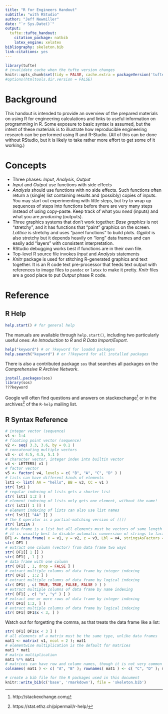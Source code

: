 ```yaml
---
title: "R for Engineers Handout"
subtitle: "with RStudio"
author: "Jeff Newmiller"
date: "`r Sys.Date()`"
output:
  tufte::tufte_handout:
    citation_package: natbib
    latex_engine: xelatex
bibliography: skeleton.bib
link-citations: yes
---
```


```r
library(tufte)
# invalidate cache when the tufte version changes
knitr::opts_chunk$set(tidy = FALSE, cache.extra = packageVersion('tufte'))
#options(htmltools.dir.version = FALSE)
```

# Background

This handout is intended to provide an overview of the prepared materials on using R for engineering calculations and links to useful information on programming in R. Some exposure to basic syntax is assumed, but the intent of these materials is to illustrate how reproducible engineering research can be performed using R and R-Studio. (All of this can be done without RStudio, but it is likely to take rather more effort to get some of it working.)

# Concepts

* Three phases: *Input*, *Analysis*, *Output*
* *Input* and *Output* use functions with side effects
* *Analysis* should use functions with no side effects. Such functions often return a (single) list containing results and (possibly) copies of inputs. You may start out experimenting with little steps, but try to wrap up sequences of steps into functions before there are very many steps instead of using copy-paste. Keep track of what you *need* (inputs) and what you are *producing* (outputs).
* Three graphics systems that don't work together: *Base graphics* is not "stretchy", and it has functions that "paint" graphics on the screen. *Lattice* is stretchy and uses "panel functions" to build plots. *Ggplot* is also stretchy but it depends heavily on "long" data frames and can easily add "layers" with consistent interpretation.
* RStudio debugging works best if functions are in their own file.
* Top-level R source file invokes *Input* and *Analysis* statements
* *Knitr* package is used for stitching R-generated graphics and text together. It is an R code text pre-processor that feeds text output with references to image files to `pandoc` or `latex` to make it pretty. *Knitr* files are a good place to put *Output* phase R code.

# Reference

## R Help

```r
help.start() # for general help
```

The manuals are available through `help.start()`, including two particularly useful ones: *An Introduction to R* and *R Data Import/Export*.

```r
help("keyword") # or ?keyword for loaded packages
help.search("keyword") # or ??keyword for all installed packages
```

There is also a contributed package `sos` that searches all packages on the *Comprehensive R Archive Network*.

```r
install.packages(sos)
library(sos)
???keyword
```

Google will often find questions and answers on stackexchange^[http://stackexchange.com] or in the archives^[https://stat.ethz.ch/pipermail/r-help/] of the `R-help` mailing list.

## R Syntax Reference

```r
# integer vector (sequence)
v1 <- 1:4
# floating point vector (sequence)
v2 <- seq( 3.3, 3.6, by = 0.1 )
# concatenating multiple vectors
v3 <- c( 4:5, 4.5, 5.1 )
# character vector, integer index into builtin vector 
v4 <- LETTERS[ v1 ]
# factor vector
v5 <- factor( v4, levels = c( "B", "A", "C", "D" ) ) 
# lists can have different kinds of elements
lst1 <- list( AA = "hello", BB = v3, CC = v1 ) 
str( lst1 )
# regular indexing of lists gets a shorter list
str( lst1[ 1:2 ] ) 
# element indexing of lists only gets one element, without the name!
str( lst1[[ 1 ]] )
# element indexing of lists can also use list names
str( lst1[[ "AA" ]] )
# the $ operator is a partial-matching version of [[]]
str( lst1$A )
# data frame is a list but all elements must be vectors of same length
# it is usually best to disable automatic conversion of strings to factors
DF1 <- data.frame( x = v1, y = v2, z = v3, Lbl = v4, stringsAsFactors = FALSE )
str( DF1 )
# extract one column (vector) from data frame two ways
str( DF1[[ 1 ]] )
str( DF1[ , 1 ] )
# data frame with one column
str( DF1[ , 1, drop = FALSE ] )
# extract multiple columns of data frame by integer indexing
str( DF1[ , 1:2 ] )
# extract multiple columns of data frame by logical indexing
str( DF1[ , c( TRUE, TRUE, FALSE, FALSE ) ] )
# extract multiple columns of data frame by name indexing
str( DF1[ , c( "x", "y" ) ] )
# extract one or more rows of data frame by integer indexing
str( DF1[ 1:2, ] )
# extract multiple columns of data frame by logical indexing
str( DF1[ DF1$x < 3, ] )
```

Watch out for forgetting the comma, as that treats the data frame like a list:

```r
str( DF1[ DF1$x < 3 ] )
# all elements of a matrix must be the same type, unlike data frames
mat1 <- matrix( v1, ncol = 2 ); mat1
# elementwise multiplication is the default for matrices
mat1 * mat1
# matrix multiplication
mat1 %*% mat1
# matrices can have row and column names, though it is not very common
colnames( mat1 ) <- c( "A", "B" ); rownames( mat1 ) <- c( "C", "D" ); mat1
```


```r
# create a bib file for the R packages used in this document
knitr::write_bib(c('base', 'rmarkdown'), file = 'skeleton.bib')
```
